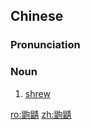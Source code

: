 ==Chinese==
{{zh-forms}}

===Pronunciation===
{{zh-pron
|m=qújīng
|c=keui4 ching1
|cat=n
}}

===Noun===
{{zh-noun}}

# [[shrew]] {{gloss|mouselike animal}}

{{zh-cat|Rodents}}

[[ro:鼩鼱]]
[[zh:鼩鼱]]